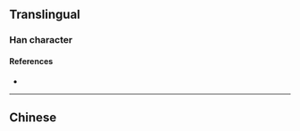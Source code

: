 {{also|亞|亜|𠀜}}
{{character info}}
==Translingual==
{{Han simplified forms|亞|亜|亚}}

===Han character===
{{Han char|rn=7|rad=二|as=04|sn=6|four=|canj=MTC|ids=⿱一业}}

====References====
* {{Han ref|kx=0087.081|hdz=10017.140|uh=4E9A|ud=20122}}

----

==Chinese==
{{zh-see|亞}}
